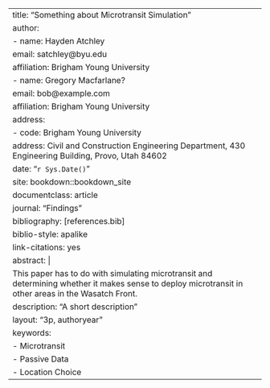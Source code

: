 ---
title: "Something about Microtransit Simulation"
author:
  - name: Hayden Atchley
    email: satchley@byu.edu
    affiliation: Brigham Young University
  - name: Gregory Macfarlane?
    email: bob@example.com
    affiliation: Brigham Young University
address:
  - code: Brigham Young University
    address: Civil and Construction Engineering Department, 430 Engineering Building, Provo, Utah 84602
date: "`r Sys.Date()`"
site: bookdown::bookdown_site
documentclass: article
journal: "Findings"
bibliography: [references.bib]
biblio-style: apalike
link-citations: yes
abstract: |
 This paper has to do with simulating microtransit and determining whether it makes sense to deploy microtransit in other areas in the Wasatch Front.
description: "A short description"
layout: "3p, authoryear"
keywords:
  - Microtransit
  - Passive Data
  - Location Choice
---